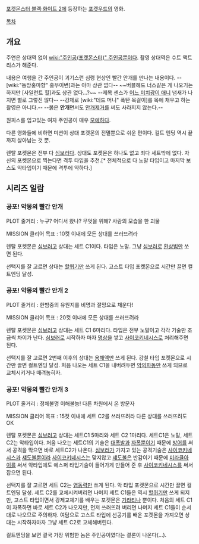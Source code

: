 [[포켓몬스터 블랙·화이트 2]]에 등장하는 [[포켓우드]]의 영화.

[[목차]]
== 개요 ==

주연은 상대역 없이 [[wiki:"주인공(포켓몬스터)" 주인공]]뿐이다. 촬영 상대역은 슈트 액트리스가 해준다.

내용은 여행을 간 주인공이 괴기스런 심령 현상인 빨간 안개를 만나는 내용이다.
--[wiki:"동방홍마향" 홍무이변]과는 아마 상관 없다--
~~버블헤드 너스같은 게 나오기는 하지만 [사일런트 힐]과도 상관 없다...?~~ 
--제목 센스가 [[차지맨 켄!|어느 미치광이 애니]] 냄새가 나지면 별로 그렇진 않다--
--강제로 [wiki:"데드 머니" 폭탄 목걸이]를 목에 채우고 하는 촬영은 아니다.--
--붉은 '''안개'''면서도 [[안개제거]]를 써도 사라지지 않는다.--

원피스를 입고있는 여자 주인공이 매우 [[모에]]하다.

다른 영화들에 비하면 미션이 상대 포켓몬의 전멸뿐으로 쉬운 편이다. 컬트 엔딩 역시 끝까지 살아남는 것 뿐.

렌탈 포켓몬은 전부 다 [[심보러]]다. 상대도 포켓몬은 하나도 없고 죄다 세트밖에 없다. 자신의 포켓몬으로 찍는다면 격투 타입을 추천.[* 전체적으로 다 노말 타입이고 마지막 보스도 악타입이기 때문에 격투에 약하다.]

== 시리즈 일람 ==
=== 공포! 악몽의 빨간 안개 ===
PLOT 줄거리 : 누구? 어디서 왔나? 무엇을 위해? 사람의 모습을 한 괴물

MISSION 클리어 목표 : 10컷 이내에 모든 상대를 쓰러뜨려라

렌탈 포켓몬은 [[심보러]]고 상대는 세트 C1이다. 타입은 노말.
그냥 [[심보러]]로 [[환상빔]]만 쏘면 된다.

선택지를 잘 고르면 상대는 [[할퀴기]]만 쓰게 된다. 고스트 타입 포켓몬으로 시간만 끌면 컬트엔딩 달성.

=== 공포! 악몽의 빨간 안개 2 ===
PLOT 줄거리 : 한밤중의 유원지를 비명과 절망으로 채운다!

MISSION 클리어 목표 : 20컷 이내에 모든 상대를 쓰러뜨려라

렌탈 포켓몬은 [[심보러]]고 상대는 세트 C1 6마리다. 타입은 전부 노말이고 각각 기술만 조금씩 차이가 난다.
[[심보러]]로 시작하자 마자 [[명상]]을 쌓고 [[사이코키네시스]]로 처리해주면 된다.

선택지를 잘 고르면 2번째 이후의 상대는 [[용해액]]만 쓰게 된다. 강철 타입 포켓몬으로 시간만 끌면 컬트엔딩 달성. 처음 나오는 세트 C1을 내버려두면 [[악의파동]]만 쓰게 되므로 교체시키거나 때려눕히자.

=== 공포! 악몽의 빨간 안개 3 ===
PLOT 줄거리 : 정체불명 이해불능! 다른 차원에서 온 방문자

MISSION 클리어 목표 : 15컷 이내에 세트 C2를 쓰러뜨려라 다른 상대를 쓰러뜨려도 OK

렌탈 포켓몬은 [[심보러]]고 상대는 세트C1 5마리와 세트 C2 1마리다. 세트C1은 노말, 세트 C2는 악타입이다.
처음 나오는 세트C1의 기술은 [[대폭발]]과 [[자폭]]뿐이기 때문에 [[방어]]를 써서 공격을 막으면 바로 세트C2가 나온다.
[[심보러]]가 가지고 있는 공격기술은 [[사이코키네시스]]과 [[섀도볼]]뿐이라 [[사이코키네시스]]는 맞지않고 [[섀도볼]]은 반감이기 때문에 [[미라클아이]]를 써서 악타입에도 에스퍼 타입기술이 들어가게 만들어 준 후 [[사이코키네시스]]를 써서 잡으면 된다.

선택지를 잘 고르면 세트 C2는 [[염동력]]만 쓰게 된다. 악 타입 포켓몬으로 시간만 끌면 컬트엔딩 달성. 세트 C2를 교체시켜버리면 나머지 세트 C1들은 역시 [[할퀴기]]만 쓰게 되지만, 고스트 타입이면서 강제교체기를 배우는 포켓몬은 [[기라티나]] 뿐이다. 처음의 세트 C1이 자폭하면 바로 세트 C2가 나오지만, 먼저 쓰러뜨려 버리면 나머지 세트 C1들이 순서대로 나오므로 주의하자. 여담으로 고스트 타입에 선공기를 배운 포켓몬을 가져오면 상대는 시작하자마자 그냥 세트 C2로 교체해버린다.

컬트엔딩을 보면 결국 가장 위험한 놈은 주인공이였다는 결론이 나온다(...).

